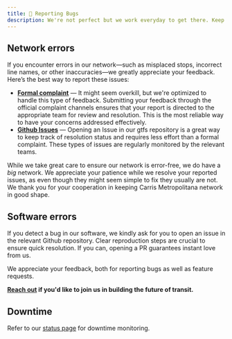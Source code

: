 ```yaml
---
title: 🐛 Reporting Bugs
description: We're not perfect but we work everyday to get there. Keep your issues comming!
---
```


## Network errors

If you encounter errors in our network—such as misplaced stops, incorrect line names, or other inaccuracies—we greatly appreciate your feedback. Here’s the best way to report these issues:

- [**Formal complaint**](https://www.carrismetropolitana.pt/contacts) — It might seem overkill, but we're optimized to handle this type of feedback. Submitting your feedback through the official complaint channels ensures that your report is directed to the appropriate team for review and resolution. This is the most reliable way to have your concerns addressed effectively.
- [**Github Issues**](https://github.com/carrismetropolitana/gtfs/issues) — Opening an Issue in our gtfs repository is a great way to keep track of resolution status and requires less effort than a formal complaint. These types of issues are regularly monitored by the relevant teams.

While we take great care to ensure our network is error-free, we do have a _big_ network. We appreciate your patience while we resolve your reported issues, as even though they might seem simple to fix they usually are not. We thank you for your cooperation in keeping Carris Metropolitana network in good shape.


## Software errors

If you detect a bug in our software, we kindly ask for you to open an issue in the relevant Github repository. Clear reproduction steps are crucial to ensure quick resolution. If you can, opening a PR guarantees instant love from us.

We appreciate your feedback, both for reporting bugs as well as feature requests.

**[**Reach out**](/contact-us) if you'd like to join us in building the future of transit.**


## Downtime

Refer to our [status page](https://status.carrismetropolitana.pt) for downtime monitoring.